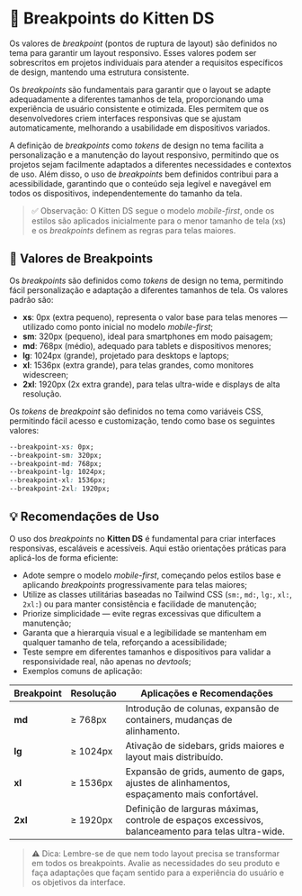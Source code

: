 
<Meta title="Design/Breakpoints" />

# 📐 Breakpoints do Kitten DS

Os valores de *breakpoint* (pontos de ruptura de layout) são definidos no tema para garantir um layout responsivo. Esses valores podem ser sobrescritos em projetos individuais para atender a requisitos específicos de design, mantendo uma estrutura consistente.

Os *breakpoints* são fundamentais para garantir que o layout se adapte adequadamente a diferentes tamanhos de tela, proporcionando uma experiência de usuário consistente e otimizada. Eles permitem que os desenvolvedores criem interfaces responsivas que se ajustam automaticamente, melhorando a usabilidade em dispositivos variados.

A definição de *breakpoints* como *tokens* de design no tema facilita a personalização e a manutenção do layout responsivo, permitindo que os projetos sejam facilmente adaptados a diferentes necessidades e contextos de uso. Além disso, o uso de *breakpoints* bem definidos contribui para a acessibilidade, garantindo que o conteúdo seja legível e navegável em todos os dispositivos, independentemente do tamanho da tela.

> ✅ Observação: O Kitten DS segue o modelo *mobile-first*, onde os estilos são aplicados inicialmente para o menor tamanho de tela (xs) e os *breakpoints* definem as regras para telas maiores.

## 📏 Valores de Breakpoints

Os *breakpoints* são definidos como *tokens* de design no tema, permitindo fácil personalização e adaptação a diferentes tamanhos de tela. Os valores padrão são:

- **xs**: 0px (extra pequeno), representa o valor base para telas menores — utilizado como ponto inicial no modelo *mobile-first*;
- **sm**: 320px (pequeno), ideal para smartphones em modo paisagem;
- **md**: 768px (médio), adequado para tablets e dispositivos menores;
- **lg**: 1024px (grande), projetado para desktops e laptops;
- **xl**: 1536px (extra grande), para telas grandes, como monitores widescreen;
- **2xl**: 1920px (2x extra grande), para telas ultra-wide e displays de alta resolução.

Os *tokens* de *breakpoint* são definidos no tema como variáveis CSS, permitindo fácil acesso e customização, tendo como base os seguintes valores:

```css
--breakpoint-xs: 0px;
--breakpoint-sm: 320px;
--breakpoint-md: 768px;
--breakpoint-lg: 1024px;
--breakpoint-xl: 1536px;
--breakpoint-2xl: 1920px;
```

## 💡 Recomendações de Uso

O uso dos *breakpoints* no **Kitten DS** é fundamental para criar interfaces responsivas, escaláveis e acessíveis. Aqui estão orientações práticas para aplicá-los de forma eficiente:

- Adote sempre o modelo *mobile-first*, começando pelos estilos base e aplicando *breakpoints* progressivamente para telas maiores;
- Utilize as classes utilitárias baseadas no Tailwind CSS (`sm:`, `md:`, `lg:`, `xl:`, `2xl:`) ou para manter consistência e facilidade de manutenção;
- Priorize simplicidade — evite regras excessivas que dificultem a manutenção;
- Garanta que a hierarquia visual e a legibilidade se mantenham em qualquer tamanho de tela, reforçando a acessibilidade;
- Teste sempre em diferentes tamanhos e dispositivos para validar a responsividade real, não apenas no *devtools*;
- Exemplos comuns de aplicação:

<table>
  <thead>
    <tr>
      <th>Breakpoint</th>
      <th>Resolução</th>
      <th>Aplicações e Recomendações</th>
    </tr>
  </thead>
  <tbody>
    <tr>
      <td><strong>md</strong></td>
      <td>&ge; 768px</td>
      <td>Introdução de colunas, expansão de containers, mudanças de alinhamento.</td>
    </tr>
    <tr>
      <td><strong>lg</strong></td>
      <td>&ge; 1024px</td>
      <td>Ativação de sidebars, grids maiores e layout mais distribuído.</td>
    </tr>
    <tr>
      <td><strong>xl</strong></td>
      <td>&ge; 1536px</td>
      <td>Expansão de grids, aumento de gaps, ajustes de alinhamentos, espaçamento mais confortável.</td>
    </tr>
    <tr>
      <td><strong>2xl</strong></td>
      <td>&ge; 1920px</td>
      <td>Definição de larguras máximas, controle de espaços excessivos, balanceamento para telas ultra-wide.</td>
    </tr>
  </tbody>
</table>



> ⚠️ Dica: Lembre-se de que nem todo layout precisa se transformar em todos os breakpoints. Avalie as necessidades do seu produto e faça adaptações que façam sentido para a experiência do usuário e os objetivos da interface.